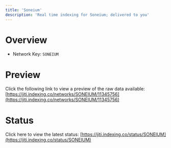 ```yaml
---
title: 'Soneium'
description: 'Real time indexing for Soneium; delivered to you'
---
```


# Overview
- Network Key: `SONEIUM`

# Preview
Click the following link to view a preview of the raw data available: [https://jiti.indexing.co/networks/SONEIUM/11345756](https://jiti.indexing.co/networks/SONEIUM/11345756)

# Status
Click here to view the latest status: [https://jiti.indexing.co/status/SONEIUM](https://jiti.indexing.co/status/SONEIUM)
